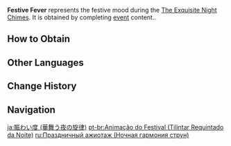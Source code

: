 {{About|the [[Experience]] metric used in [[The Exquisite Night Chimes]]|the [[Experience]] metric used in the 1.3 Event|Festive Fever (Lantern Rite)|similar Experience metrics used in subsequent events|Festive Fever}}
{{Item Infobox
|id           = 000156
|title        = Festive Fever
|image        = Item The Exquisite Night Chimes Festive Fever.png
|type         = Experience
|group        = Event Items
|event        = The Exquisite Night Chimes
|quality      = 3
|description  = Lantern Rite Festive Fever
|source1      = Challenges in [[The Exquisite Night Chimes/Radiant Sparks|Radiant Sparks]]
|source2      = Challenges in [[The Exquisite Night Chimes/Paper Theater|Paper Theater]]
|source3      = Challenges in [[The Exquisite Night Chimes/Vigilance at Sea|Vigilance at Sea]]
|source4      = Challenges in [[The Exquisite Night Chimes/Behind the Scenes|Behind the Scenes]]
}}
'''Festive Fever''' represents the festive mood during the [[The Exquisite Night Chimes]]. It is obtained by completing [[event]] content..

==How to Obtain==

==Other Languages==
{{Transclude|Festive Fever (Lantern Rite)|Other Languages}}

==Change History==
{{Change History|3.4}}

==Navigation==
{{EXP Navbox|EXP Types}}

[[ja:賑わい度 (華舞う夜の旋律)]]
[[pt-br:Animação do Festival (Tilintar Requintado da Noite)]]
[[ru:Праздничный ажиотаж (Ночная гармония струн)]]